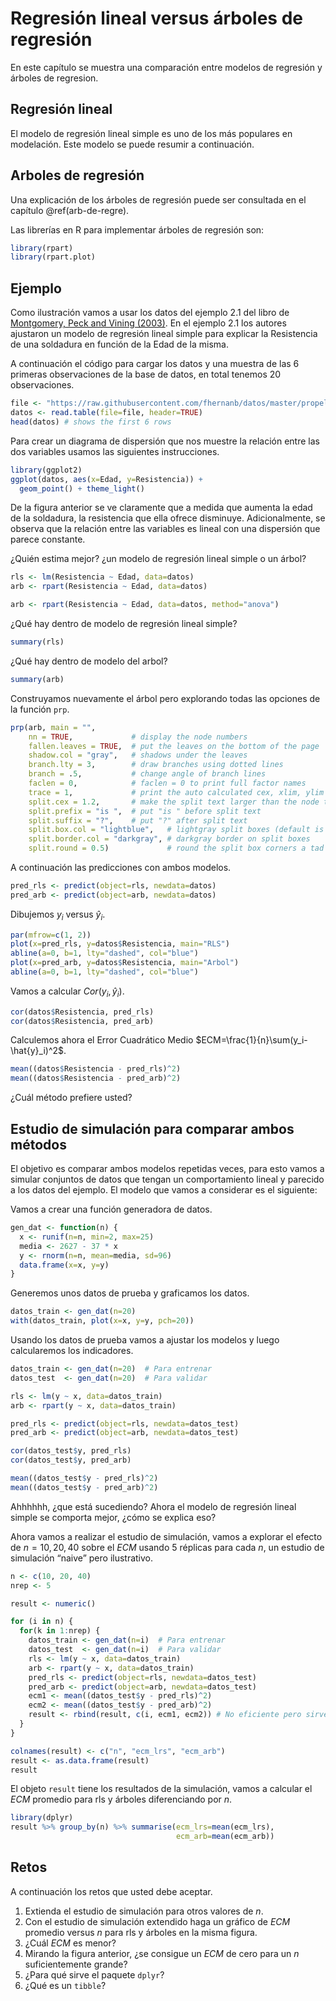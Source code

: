 # Regresión lineal versus árboles de regresión {#reg-versus-arb}
En este capítulo se muestra una comparación entre modelos de regresión y árboles de regresion.

## Regresión lineal
El modelo de regresión lineal simple es uno de los más populares en modelación. Este modelo se puede resumir a continuación.

\begin{align}
y_i &\sim N(\mu_i, \sigma^2), \\ 
\mu_i &= \beta_0 + \beta_1 x_i, \\
\sigma^2 &= \text{constante}
\end{align}

## Arboles de regresión
Una explicación de los árboles de regresión puede ser consultada en el capítulo \@ref(arb-de-regre).

Las librerías en R para implementar árboles de regresión son:

```r
library(rpart)
library(rpart.plot)
```

## Ejemplo {-}
Como ilustración vamos a usar los datos del ejemplo 2.1 del libro de [Montgomery, Peck and Vining (2003)](https://www.amazon.com/Introduccion-analisis-regresion-lineal-Spanish/dp/9702403278). En el ejemplo 2.1 los autores ajustaron un modelo de regresión lineal simple para explicar la Resistencia de una soldadura en función de la Edad de la misma. 

A continuación el código para cargar los datos y una muestra de las 6 primeras observaciones de la base de datos, en total tenemos 20 observaciones.

```r
file <- "https://raw.githubusercontent.com/fhernanb/datos/master/propelente"
datos <- read.table(file=file, header=TRUE)
head(datos) # shows the first 6 rows
```

Para crear un diagrama de dispersión que nos muestre la relación entre las dos variables usamos las siguientes instrucciones.

```r
library(ggplot2)
ggplot(datos, aes(x=Edad, y=Resistencia)) + 
  geom_point() + theme_light()
```

De la figura anterior se ve claramente que a medida que aumenta la edad de la soldadura, la resistencia que ella ofrece disminuye. Adicionalmente, se observa que la relación entre las variables es lineal con una dispersión que parece constante.

¿Quién estima mejor? ¿un modelo de regresión lineal simple o un árbol?

```r
rls <- lm(Resistencia ~ Edad, data=datos)
arb <- rpart(Resistencia ~ Edad, data=datos)
```

```r
arb <- rpart(Resistencia ~ Edad, data=datos, method="anova")
```

¿Qué hay dentro de modelo de regresión lineal simple?
```r
summary(rls)
```

¿Qué hay dentro de modelo del arbol?
```r
summary(arb)
```

Construyamos nuevamente el árbol pero explorando todas las opciones de la función `prp`.
```r
prp(arb, main = "",
    nn = TRUE,             # display the node numbers
    fallen.leaves = TRUE,  # put the leaves on the bottom of the page
    shadow.col = "gray",   # shadows under the leaves
    branch.lty = 3,        # draw branches using dotted lines
    branch = .5,           # change angle of branch lines
    faclen = 0,            # faclen = 0 to print full factor names
    trace = 1,             # print the auto calculated cex, xlim, ylim
    split.cex = 1.2,       # make the split text larger than the node text
    split.prefix = "is ",  # put "is " before split text
    split.suffix = "?",    # put "?" after split text
    split.box.col = "lightblue",   # lightgray split boxes (default is white)
    split.border.col = "darkgray", # darkgray border on split boxes
    split.round = 0.5)             # round the split box corners a tad
```

A continuación las predicciones con ambos modelos.

```r
pred_rls <- predict(object=rls, newdata=datos)
pred_arb <- predict(object=arb, newdata=datos)
```

Dibujemos $y_i$ versus $\hat{y}_i$.

```r
par(mfrow=c(1, 2))
plot(x=pred_rls, y=datos$Resistencia, main="RLS")
abline(a=0, b=1, lty="dashed", col="blue")
plot(x=pred_arb, y=datos$Resistencia, main="Arbol")
abline(a=0, b=1, lty="dashed", col="blue")
```

Vamos a calcular $Cor(y_i, \hat{y}_i)$.

```r
cor(datos$Resistencia, pred_rls)
cor(datos$Resistencia, pred_arb)
```

Calculemos ahora el Error Cuadrático Medio $ECM=\frac{1}{n}\sum(y_i-\hat{y}_i)^2$.

```r
mean((datos$Resistencia - pred_rls)^2)
mean((datos$Resistencia - pred_arb)^2)
```

¿Cuál método prefiere usted?

## Estudio de simulación para comparar ambos métodos
El objetivo es comparar ambos modelos repetidas veces, para esto vamos a simular conjuntos de datos que tengan un comportamiento lineal y parecido a los datos del ejemplo. El modelo que vamos a considerar es el siguiente:

\begin{align}
y_i &\sim N(\mu_i, \sigma^2), \\ 
\mu_i &= 2627 - 37 x_i, \\
\sigma &= 96, \\
x &\sim U(2, 25)
\end{align}

Vamos a crear una función generadora de datos.
```r
gen_dat <- function(n) {
  x <- runif(n=n, min=2, max=25)
  media <- 2627 - 37 * x
  y <- rnorm(n=n, mean=media, sd=96)
  data.frame(x=x, y=y)
}
```

Generemos unos datos de prueba y graficamos los datos.
```r
datos_train <- gen_dat(n=20)
with(datos_train, plot(x=x, y=y, pch=20))
```

Usando los datos de prueba vamos a ajustar los modelos y luego calcularemos los indicadores.

```r
datos_train <- gen_dat(n=20)  # Para entrenar
datos_test  <- gen_dat(n=20)  # Para validar

rls <- lm(y ~ x, data=datos_train)
arb <- rpart(y ~ x, data=datos_train)

pred_rls <- predict(object=rls, newdata=datos_test)
pred_arb <- predict(object=arb, newdata=datos_test)

cor(datos_test$y, pred_rls)
cor(datos_test$y, pred_arb)

mean((datos_test$y - pred_rls)^2)
mean((datos_test$y - pred_arb)^2)
```

Ahhhhhh, ¿que está sucediendo? Ahora el modelo de regresión lineal simple se comporta mejor, ¿cómo se explica eso?

Ahora vamos a realizar el estudio de simulación, vamos a explorar el efecto de $n = 10, 20, 40$ sobre el $ECM$ usando 5 réplicas para cada $n$, un estudio de simulación "naive" pero ilustrativo.

```r
n <- c(10, 20, 40)
nrep <- 5

result <- numeric()

for (i in n) {
  for(k in 1:nrep) {
    datos_train <- gen_dat(n=i)  # Para entrenar
    datos_test  <- gen_dat(n=i)  # Para validar
    rls <- lm(y ~ x, data=datos_train)
    arb <- rpart(y ~ x, data=datos_train)
    pred_rls <- predict(object=rls, newdata=datos_test)
    pred_arb <- predict(object=arb, newdata=datos_test)
    ecm1 <- mean((datos_test$y - pred_rls)^2)
    ecm2 <- mean((datos_test$y - pred_arb)^2)
    result <- rbind(result, c(i, ecm1, ecm2)) # No eficiente pero sirve
  }
}

colnames(result) <- c("n", "ecm_lrs", "ecm_arb")
result <- as.data.frame(result)
result
```

El objeto `result` tiene los resultados de la simulación, vamos a calcular el $ECM$ promedio para rls y árboles diferenciando por $n$.

```r
library(dplyr)
result %>% group_by(n) %>% summarise(ecm_lrs=mean(ecm_lrs),
                                     ecm_arb=mean(ecm_arb))
```

## Retos
A continuación los retos que usted debe aceptar.

1. Extienda el estudio de simulación para otros valores de $n$.
2. Con el estudio de simulación extendido haga un gráfico de $ECM$ promedio versus $n$ para rls y árboles en la misma figura.
3. ¿Cuál $ECM$ es menor?
3. Mirando la figura anterior, ¿se consigue un $ECM$ de cero para un $n$ suficientemente grande?
4. ¿Para qué sirve el paquete `dplyr`?
5. ¿Qué es un `tibble`?

